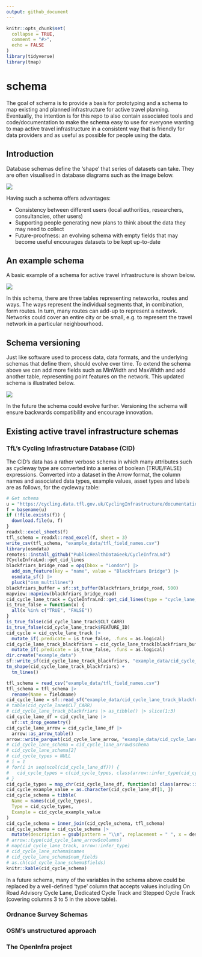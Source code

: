 ```yaml
---
output: github_document
---
```


<!-- README.md is generated from README.Rmd. Please edit that file -->

```r
knitr::opts_chunk$set(
  collapse = TRUE,
  comment = "#>",
  echo = FALSE
)
library(tidyverse)
library(tmap)
```

# schema

<!-- badges: start -->

<!-- badges: end -->

The goal of schema is to provide a basis for prototyping and a schema to map existing and planned infrastructure for active travel planning.
Eventually, the intention is for this repo to also contain associated tools and code/documentation to make the schema easy to use for everyone wanting to map active travel infrastructure in a consistent way that is friendly for data providers and as useful as possible for people using the data.

## Introduction

Database schemas define the 'shape' that series of datasets can take.
They are often visualised in database diagrams such as the image below.

![](https://user-images.githubusercontent.com/1825120/185740368-56effb61-a3c1-4534-bd49-ad42951f2fd7.png)

Having such a schema offers advantages:

-   Consistency between different users (local authorities, researchers, consultancies, other users)
-   Supporting people generating new plans to think about the data they may need to collect
-   Future-proofness: an evolving schema with empty fields that may become useful encourages datasets to be kept up-to-date

## An example schema

A basic example of a schema for active travel infrastructure is shown below.

![](https://user-images.githubusercontent.com/1825120/185741429-fabb3183-bcbe-4bd9-8396-dff4a533d55d.png)

In this schema, there are three tables representing neteworks, routes and ways.
The ways represent the individual segments that, in combination, form routes.
In turn, many routes can add-up to represent a network.
Networks could cover an entire city or be small, e.g. to represent the travel network in a particular neighbourhood.

## Schema versioning

Just like software used to process data, data formats, and the underlying schemas that define them, should evolve over time.
To extend the schema above we can add more fields such as MinWidth and MaxWidth and add another table, representing point features on the network.
This updated schema is illustrated below.

![](https://user-images.githubusercontent.com/1825120/185744446-0896f9e8-de0b-43d9-ac9e-21735762017f.png)

In the future the schema could evolve further.
Versioning the schema will ensure backwards compatibility and encourage innovation.

## Existing active travel infrastructure schemas

### TfL's Cycling Infrastructure Database (CID)

The CID's data has a rather verbose schema in which many attributes such as cycleway type are converted into a series of boolean (TRUE/FALSE) expressions.
Converted into a dataset in the Arrow format, the column names and associated data types, example values, asset types and labels are as follows, for the cycleway table:

```r
# Get schema
u = "https://cycling.data.tfl.gov.uk/CyclingInfrastructure/documentation/cid_database_schema.xlsx"
f = basename(u)
if (!file.exists(f)) {
  download.file(u, f)
}
readxl::excel_sheets(f)
tfl_schema = readxl::read_excel(f, sheet = 3)
write_csv(tfl_schema, "example_data/tfl_field_names.csv")
library(osmdata)
remotes::install_github("PublicHealthDataGeek/CycleInfraLnd")
?CycleInfraLnd::get_cid_lines
blackfriars_bridge_road = opq(bbox = "London") |> 
  add_osm_feature(key = "name", value = "Blackfriars Bridge") |> 
  osmdata_sf() |> 
  pluck("osm_multilines")
blackfriars_buffer = sf::st_buffer(blackfriars_bridge_road, 500)
mapview::mapview(blackfriars_bridge_road)
cid_cycle_lane_track = CycleInfraLnd::get_cid_lines(type = "cycle_lane_track")
is_true_false = function(x) {
  all(x %in% c("TRUE", "FALSE"))
}
is_true_false(cid_cycle_lane_track$CLT_CARR)
is_true_false(cid_cycle_lane_track$FEATURE_ID)
cid_cycle = cid_cycle_lane_track |> 
  mutate_if(.predicate = is_true_false, .funs = as.logical) 
cid_cycle_lane_track_blackfriars = cid_cycle_lane_track[blackfriars_buffer, , op = sf::st_within] |> 
  mutate_if(.predicate = is_true_false, .funs = as.logical) 
dir.create("example_data")
sf::write_sf(cid_cycle_lane_track_blackfriars, "example_data/cid_cycle_lane_track_blackfriars.geojson", delete_dsn = TRUE)
tm_shape(cid_cycle_lane_track_blackfriars) +
  tm_lines()
```

```r
tfl_schema = read_csv("example_data/tfl_field_names.csv")
tfl_schema = tfl_schema |> 
  rename(Name = fieldname)
cid_cycle_lane = sf::read_sf("example_data/cid_cycle_lane_track_blackfriars.geojson")
# table(cid_cycle_lane$CLT_CARR)
# cid_cycle_lane_track_blackfriars |> as_tibble() |> slice(1:3)
cid_cycle_lane_df = cid_cycle_lane |> 
  sf::st_drop_geometry()
cid_cycle_lane_arrow = cid_cycle_lane_df |> 
  arrow::as_arrow_table()
arrow::write_parquet(cid_cycle_lane_arrow, "example_data/cid_cycle_lane_track_blackfriars.parquet")
# cid_cycle_lane_schema = cid_cycle_lane_arrow$schema
# cid_cycle_lane_schema[2]
# cid_cycle_types = NULL
# i = 1
# for(i in seq(ncol(cid_cycle_lane_df))) {
#   cid_cycle_types = c(cid_cycle_types, class(arrow::infer_type(cid_cycle_lane_schema[]))[1])
# }
cid_cycle_types = map_chr(cid_cycle_lane_df, function(x) class(arrow::infer_type(x))[1])
cid_cycle_example_value = as.character(cid_cycle_lane_df[1, ])
cid_cycle_schema = tibble(
  Name = names(cid_cycle_types),
  Type = cid_cycle_types,
  Example = cid_cycle_example_value
)
cid_cycle_schema = inner_join(cid_cycle_schema, tfl_schema)
cid_cycle_schema = cid_cycle_schema |> 
  mutate(description = gsub(pattern = "\\n", replacement = " ", x = description))
# arrow::type(cid_cycle_lane_arrow$columns)
# map(cid_cycle_lane_track, arrow::infer_type)
# cid_cycle_lane_schema$names
# cid_cycle_lane_schema$num_fields
# as.ch(cid_cycle_lane_schema$fields)
knitr::kable(cid_cycle_schema)
```

In a future schema, many of the variables in the schema above could be replaced by a well-defined 'type' column that accepts values including On Road Advisory Cycle Lane, Dedicated Cycle Track and Stepped Cycle Track (covering columns 3 to 5 in the above table).

### Ordnance Survey Schemas

### OSM's unstructured approach

### The OpenInfra project
